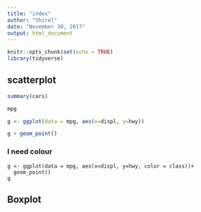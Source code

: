 ```yaml
---
title: "index"
author: "Shirel"
date: "November 30, 2017"
output: html_document
---
```


```r
knitr::opts_chunk$set(echo = TRUE)
library(tidyverse)
```

## scatterplot


```r
summary(cars)

mpg

g <- ggplot(data = mpg, aes(x=displ, y=hwy))

g + geom_point()
```
### I need colour

```colour
g <- ggplot(data = mpg, aes(x=displ, y=hwy, color = class))+ 
  geom_point()
g
```

## Boxplot